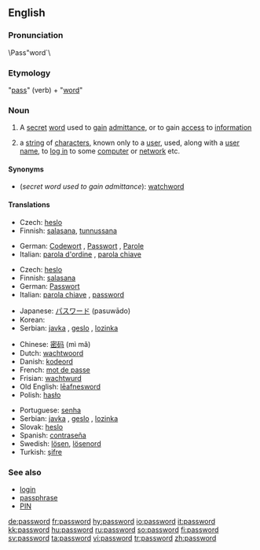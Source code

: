 ==English==

===Pronunciation===
\Pass"word`\

===Etymology===
"[[pass#Verb|pass]]" (verb) + "[[word]]"

===Noun===
{{wikipedia}}
{{en-noun}}

# A [[secret]] [[word]] used to [[gain]] [[admittance]], or to gain [[access]] to [[information]]
# {{computing}} a [[string]] of [[character]]s, known only to a [[user]], used, along with a [[user name]], to [[log in]] to some [[computer]] or [[network]] etc.

====Synonyms====
* (''secret word used to gain admittance''): [[watchword]]

====Translations====
{{trans-top|secret word used to gain admittance}}
*Czech: [[heslo]] {{n}}
*Finnish: [[salasana]], [[tunnussana]]
{{trans-mid}}
*German: [[Codewort]] {{m}}, [[Passwort]] {{n}}, [[Parole]] {{f}}
*Italian: [[parola d'ordine]] {{f}}, [[parola chiave]] {{f}}
{{trans-bottom}}

{{trans-top|computing: string of characters known only to a user}}
*Czech: [[heslo]] {{n}}
*Finnish: [[salasana]]
*German: [[Passwort]] {{n}}
*Italian: [[parola chiave]] {{f}}, [[password]] {{f}}
{{trans-mid}}
*Japanese: [[パスワード]] (pasuwādo)
*Korean: {{ko-inline|암호|amho}}
*Serbian: [[javka]] {{f}}, [[geslo]] {{n}}, [[lozinka]] {{f}}
{{trans-bottom}}
{{rfc-trans}}
{{top}}
*Chinese: [[密码]] (mì mǎ)
*Dutch: [[wachtwoord]] {{n}}
*Danish: [[kodeord]] {{n}}
*French: [[mot de passe]]
*Frisian: [[wachtwurd]] {{n}}
*Old English: [[leafnesword|lēafnesword]] {{n}}
*Polish: [[hasło]] {{n}}
{{mid}}
*Portuguese: [[senha]]
*Serbian: [[javka]] {{f}}, [[geslo]] {{n}}, [[lozinka]] {{f}}
*Slovak: [[heslo]] {{n}}
*Spanish: [[contraseña]]
*Swedish: [[lösen]], [[lösenord]]
*Turkish: [[şifre]]
{{bottom}}

===See also===
* [[login]]
* [[passphrase]]
* [[PIN]]

[[de:password]]
[[fr:password]]
[[hy:password]]
[[io:password]]
[[it:password]]
[[kk:password]]
[[hu:password]]
[[ru:password]]
[[so:password]]
[[fi:password]]
[[sv:password]]
[[ta:password]]
[[vi:password]]
[[tr:password]]
[[zh:password]]